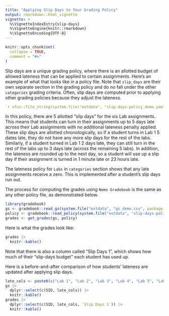 ```yaml
---
title: "Applying Slip Days to Your Grading Policy"
output: rmarkdown::html_vignette
vignette: >
  %\VignetteIndexEntry{slip-days}
  %\VignetteEngine{knitr::rmarkdown}
  %\VignetteEncoding{UTF-8}
---
```


```r
knitr::opts_chunk$set(
  collapse = TRUE,
  comment = "#>"
)
```

Slip days are a unique grading policy, where there is an allotted budget of allowed lateness that can be applied to certain assignments. Here's an example of what that looks like in a policy file. Note that `slip_days` are their own separate section in the grading policy and do no fall under the other `categories` grading criteria. Often, slip days are computed prior to applying other grading policies because they adjust the lateness.
```yaml
`r xfun::file_string(system.file("extdata", "slip-days-policy_demo.yaml", package = "gradebook"))`

```
In this policy, there are 5 allotted "slip days" for the six Lab assignments. This means that students can turn in their assignments up to 5 days late across their Lab assignments with no additional lateness penalty applied. These slip days are allotted chronologically, so if a student turns in Lab 1 5 dates late, they do not have any more slip days for the rest of the labs. Similarly, if a student turned in Lab 1 2 days late, they can still turn in the rest of the labs up to 3 days late (across the remaining 5 labs). In addition, the lateness are rounded up to the next day, so a student will use up a slip day if their assignment is turned in 1 minute late or 23 hours late.

The lateness policy for `Labs` in `categories` section shows that any late assignments receive a zero. This is implemented after a student's slip days run out.

The process for computing the grades using `Nemo Gradebook` is the same as any other policy file, as demonstrated below.
```r
library(gradebook)
gs <- gradebook::read_gs(system.file("extdata", "gs_demo.csv", package = "gradebook"))
policy <- gradebook::read_policy(system.file("extdata", "slip-days-policy-demo.yaml", package = "gradebook"))
grades <- get_grades(gs, policy)
```

Here is what the grades look like:
```r
grades |>
  knitr::kable()
```

Note that there is also a column called "Slip Days 1", which shows how much of their "slip-days budget" each student has used up.

Here is a before-and-after comparison of how students' lateness are updated after applying slip days.
```r
late_cols <- paste0(c("Lab 1", "Lab 2", "Lab 3", "Lab 4", "Lab 5", "Lab 6"), " - Lateness (H:M:S)")
gs |>
  dplyr::select(c(SID, late_cols)) |>
  knitr::kable()
grades |>
  dplyr::select(c(SID, late_cols, `Slip Days 1`)) |>
  knitr::kable()
```

